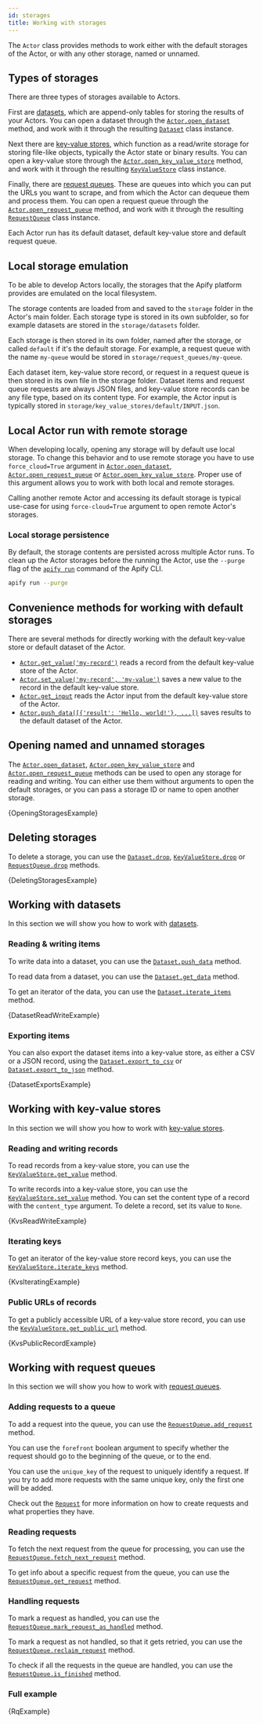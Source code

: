 ```yaml
---
id: storages
title: Working with storages
---
```




The `Actor` class provides methods to work either with the default storages of the Actor, or with any other storage, named or unnamed.

## Types of storages

There are three types of storages available to Actors.

First are [datasets](https://docs.apify.com/platform/storage/dataset), which are append-only tables for storing the results of your Actors. You can open a dataset through the [`Actor.open_dataset`](../../reference/class/Actor#open_dataset) method, and work with it through the resulting [`Dataset`](../../reference/class/Dataset) class instance.

Next there are [key-value stores](https://docs.apify.com/platform/storage/key-value-store), which function as a read/write storage for storing file-like objects, typically the Actor state or binary results. You can open a key-value store through the [`Actor.open_key_value_store`](../../reference/class/Actor#open_key_value_store) method, and work with it through the resulting [`KeyValueStore`](../../reference/class/KeyValueStore) class instance.

Finally, there are [request queues](https://docs.apify.com/platform/storage/request-queue). These are queues into which you can put the URLs you want to scrape, and from which the Actor can dequeue them and process them. You can open a request queue through the [`Actor.open_request_queue`](../../reference/class/Actor#open_request_queue) method, and work with it through the resulting [`RequestQueue`](../../reference/class/RequestQueue) class instance.

Each Actor run has its default dataset, default key-value store and default request queue.

## Local storage emulation

To be able to develop Actors locally, the storages that the Apify platform provides are emulated on the local filesystem.

The storage contents are loaded from and saved to the `storage` folder in the Actor's main folder. Each storage type is stored in its own subfolder, so for example datasets are stored in the `storage/datasets` folder.

Each storage is then stored in its own folder, named after the storage, or called `default` if it's the default storage. For example, a request queue with the name `my-queue` would be stored in `storage/request_queues/my-queue`.

Each dataset item, key-value store record, or request in a request queue is then stored in its own file in the storage folder. Dataset items and request queue requests are always JSON files, and key-value store records can be any file type, based on its content type. For example, the Actor input is typically stored in `storage/key_value_stores/default/INPUT.json`.

## Local Actor run with remote storage

When developing locally, opening any storage will by default use local storage. To change this behavior and to use remote storage you have to use `force_cloud=True` argument in [`Actor.open_dataset`](../../reference/class/Actor#open_dataset), [`Actor.open_request_queue`](../../reference/class/Actor#open_request_queue) or [`Actor.open_key_value_store`](../../reference/class/Actor#open_key_value_store). Proper use of this argument allows you to work with both local and remote storages.

Calling another remote Actor and accessing its default storage is typical use-case for using `force-cloud=True` argument to open remote Actor's storages.

### Local storage persistence

By default, the storage contents are persisted across multiple Actor runs. To clean up the Actor storages before the running the Actor, use the `--purge` flag of the [`apify run`](https://docs.apify.com/cli/docs/reference#apify-run) command of the Apify CLI.

```bash
apify run --purge
```

## Convenience methods for working with default storages

There are several methods for directly working with the default key-value store or default dataset of the Actor.

- [`Actor.get_value('my-record')`](../../reference/class/Actor#get_value) reads a record from the default key-value store of the Actor.
- [`Actor.set_value('my-record', 'my-value')`](../../reference/class/Actor#set_value) saves a new value to the record in the default key-value store.
- [`Actor.get_input`](../../reference/class/Actor#get_input) reads the Actor input from the default key-value store of the Actor.
- [`Actor.push_data([{'result': 'Hello, world!'}, ...])`](../../reference/class/Actor#push_data) saves results to the default dataset of the Actor.

## Opening named and unnamed storages

The [`Actor.open_dataset`](../../reference/class/Actor#open_dataset), [`Actor.open_key_value_store`](../../reference/class/Actor#open_key_value_store) and [`Actor.open_request_queue`](../../reference/class/Actor#open_request_queue) methods can be used to open any storage for reading and writing. You can either use them without arguments to open the default storages, or you can pass a storage ID or name to open another storage.

<CodeBlock className="language-python">
    {OpeningStoragesExample}
</CodeBlock>

## Deleting storages

To delete a storage, you can use the [`Dataset.drop`](../../reference/class/Dataset#drop),
[`KeyValueStore.drop`](../../reference/class/KeyValueStore#drop) or [`RequestQueue.drop`](../../reference/class/RequestQueue#drop) methods.

<CodeBlock className="language-python">
    {DeletingStoragesExample}
</CodeBlock>

## Working with datasets

In this section we will show you how to work with [datasets](https://docs.apify.com/platform/storage/dataset).

### Reading & writing items

To write data into a dataset, you can use the [`Dataset.push_data`](../../reference/class/Dataset#push_data) method.

To read data from a dataset, you can use the [`Dataset.get_data`](../../reference/class/Dataset#get_data) method.

To get an iterator of the data, you can use the [`Dataset.iterate_items`](../../reference/class/Dataset#iterate_items) method.

<CodeBlock className="language-python">
    {DatasetReadWriteExample}
</CodeBlock>

### Exporting items

You can also export the dataset items into a key-value store, as either a CSV or a JSON record,
using the [`Dataset.export_to_csv`](../../reference/class/Dataset#export_to_csv)
or [`Dataset.export_to_json`](../../reference/class/Dataset#export_to_json) method.

<CodeBlock className="language-python">
    {DatasetExportsExample}
</CodeBlock>

## Working with key-value stores

In this section we will show you how to work with [key-value stores](https://docs.apify.com/platform/storage/key-value-store).

### Reading and writing records

To read records from a key-value store, you can use the [`KeyValueStore.get_value`](../../reference/class/KeyValueStore#get_value) method.

To write records into a key-value store, you can use the [`KeyValueStore.set_value`](../../reference/class/KeyValueStore#set_value) method.
You can set the content type of a record with the `content_type` argument.
To delete a record, set its value to `None`.

<CodeBlock className="language-python">
    {KvsReadWriteExample}
</CodeBlock>

### Iterating keys

To get an iterator of the key-value store record keys,
you can use the [`KeyValueStore.iterate_keys`](../../reference/class/KeyValueStore#iterate_keys) method.

<CodeBlock className="language-python">
    {KvsIteratingExample}
</CodeBlock>

### Public URLs of records

To get a publicly accessible URL of a key-value store record,
you can use the [`KeyValueStore.get_public_url`](../../reference/class/KeyValueStore#get_public_url) method.

<CodeBlock className="language-python">
    {KvsPublicRecordExample}
</CodeBlock>

## Working with request queues

In this section we will show you how to work with [request queues](https://docs.apify.com/platform/storage/request-queue).

### Adding requests to a queue

To add a request into the queue, you can use the [`RequestQueue.add_request`](../../reference/class/RequestQueue#add_request) method.

You can use the `forefront` boolean argument to specify whether the request should go to the beginning of the queue, or to the end.

You can use the `unique_key` of the request to uniquely identify a request. If you try to add more requests with the same unique key, only the first one will be added.

Check out the [`Request`](../../reference/class/Request) for more information on how to create requests and what properties they have.

### Reading requests

To fetch the next request from the queue for processing, you can use the [`RequestQueue.fetch_next_request`](../../reference/class/RequestQueue#fetch_next_request) method.

To get info about a specific request from the queue, you can use the [`RequestQueue.get_request`](../../reference/class/RequestQueue#get_request) method.

### Handling requests

To mark a request as handled, you can use the [`RequestQueue.mark_request_as_handled`](../../reference/class/RequestQueue#mark_request_as_handled) method.

To mark a request as not handled, so that it gets retried, you can use the [`RequestQueue.reclaim_request`](../../reference/class/RequestQueue#reclaim_request) method.

To check if all the requests in the queue are handled, you can use the [`RequestQueue.is_finished`](../../reference/class/RequestQueue#is_finished) method.

### Full example

<CodeBlock className="language-python">
    {RqExample}
</CodeBlock>
